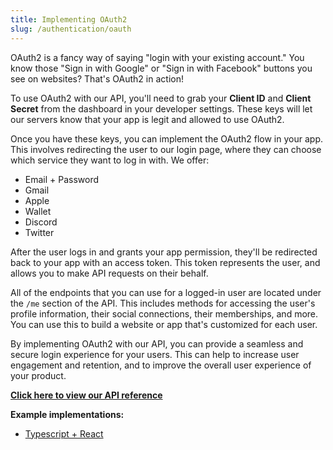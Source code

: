 ```yaml
---
title: Implementing OAuth2
slug: /authentication/oauth
---
```



OAuth2 is a fancy way of saying "login with your existing account." You know those "Sign in with Google" or "Sign in with Facebook" buttons you see on websites? That's OAuth2 in action!

To use OAuth2 with our API, you'll need to grab your **Client ID** and **Client Secret** from the dashboard in your developer settings. These keys will let our servers know that your app is legit and allowed to use OAuth2.

Once you have these keys, you can implement the OAuth2 flow in your app. This involves redirecting the user to our login page, where they can choose which service they want to log in with. We offer:
- Email + Password
- Gmail
- Apple
- Wallet
- Discord
- Twitter

After the user logs in and grants your app permission, they'll be redirected back to your app with an access token. This token represents the user, and allows you to make API requests on their behalf.

All of the endpoints that you can use for a logged-in user are located under the `/me` section of the API. This includes methods for accessing the user's profile information, their social connections, their memberships, and more. You can use this to build a website or app that's customized for each user.

By implementing OAuth2 with our API, you can provide a seamless and secure login experience for your users. This can help to increase user engagement and retention, and to improve the overall user experience of your product.


[__Click here to view our API reference__](https://dev.whop.com/v2.0/reference/oauth-implementation)

__Example implementations:__
- [Typescript + React](https://github.com/Wyatt-SG/whop-oauth-nextjs-app)

